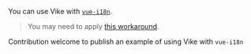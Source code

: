 
You can use Vike with [`vue-i18n`](https://github.com/kazupon/vue-i18n).

> You may need to apply [this workaround](https://github.com/vikejs/vike/discussions/1778#discussioncomment-10192261).

<Contribution>Contribution welcome to publish an example of using Vike with `vue-i18n`</Contribution>
